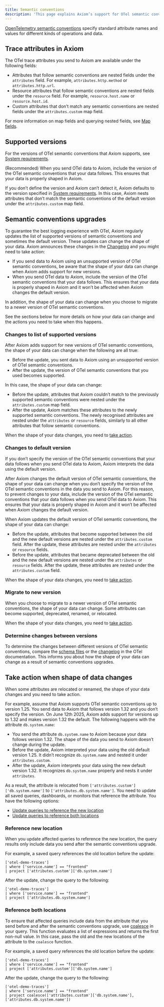 ```yaml
---
title: Semantic conventions
description: 'This page explains Axiom’s support for OTel semantic conventions and what it means for your data.'
---
```


[OpenTelemetry semantic conventions](https://opentelemetry.io/docs/specs/semconv/) specify standard attribute names and values for different kinds of operations and data.

## Trace attributes in Axiom

The OTel trace attributes you send to Axiom are available under the following fields:

- Attributes that follow semantic conventions are nested fields under the `attributes` field. For example, `attributes.http.method` or `attributes.http.url`.
- Resource attributes that follow semantic conventions are nested fields under the `resource` field. For example, `resource.host.name` or `resource.host.id`.
- Custom attributes that don’t match any semantic conventions are nested fields under the `attributes.custom` map field.

For more information on map fields and querying nested fields, see [Map fields](/apl/data-types/map-fields).

## Supported versions

For the versions of OTel semantic conventions that Axiom supports, see [System requirements](/reference/system-requirements#opentelemetry).

(Recommended) When you send OTel data to Axiom, include the version of the OTel semantic conventions that your data follows. This ensures that your data is properly shaped in Axiom.

If you don’t define the version and Axiom can’t detect it, Axiom defaults to the version specified in [System requirements](/reference/system-requirements#opentelemetry). In this case, Axiom nests attributes that don’t match the semantic conventions of the default version under the `attributes.custom` map field.

## Semantic conventions upgrades

To guarantee the best logging experience with OTel, Axiom regularly updates the list of supported versions of semantic conventions and sometimes the default version. These updates can change the shape of your data. Axiom announces these changes in the [Changelog](https://axiom.co/changelog) and you might need to take action:

- If you send data to Axiom using an unsupported version of OTel semantic conventions, be aware that the shape of your data can change when Axiom adds support for new versions.
- When you send OTel data to Axiom, include the version of the OTel semantic conventions that your data follows. This ensures that your data is properly shaped in Axiom and it won’t be affected when Axiom changes the default version.

In addition, the shape of your data can change when you choose to migrate to a newer version of OTel semantic conventions.

See the sections below for more details on how your data can change and the actions you need to take when this happens.

### Changes to list of supported versions

After Axiom adds support for new versions of OTel semantic conventions, the shape of your data can change when the following are all true:

- Before the update, you sent data to Axiom using an unsupported version of OTel semantic conventions.
- After the update, the version of OTel semantic conventions that you used becomes supported.

In this case, the shape of your data can change:

- Before the update, attributes that Axiom couldn’t match to the previously supported semantic conventions were nested under the `attributes.custom` map field.
- After the update, Axiom matches these attributes to the newly supported semantic conventions. The newly recognised attributes are nested under the `attributes` or `resource` fields, similarly to all other attributes that follow semantic conventions.

When the shape of your data changes, you need to [take action](#take-action-when-shape-of-data-changes).

### Changes to default version

If you don’t specify the version of the OTel semantic conventions that your data follows when you send OTel data to Axiom, Axiom interprets the data using the default version.

After Axiom changes the default version of OTel semantic conventions, the shape of your data can change when you don’t specify the version of the OTel semantic conventions in the data you send to Axiom. For this reason, to prevent changes to your data, include the version of the OTel semantic conventions that your data follows when you send OTel data to Axiom. This ensures that your data is properly shaped in Axiom and it won’t be affected when Axiom changes the default version.

When Axiom updates the default version of OTel semantic conventions, the shape of your data can change:

- Before the update, attributes that become supported between the old and the new default versions are nested under the `attributes.custom` field. After the update, these attributes are nested under the `attributes` or `resource` fields.
- Before the update, attributes that became deprecated between the old and the new default versions are nested under the `attributes` or `resource` fields. After the update, these attributes are nested under the `attributes.custom` field.

When the shape of your data changes, you need to [take action](#take-action-when-shape-of-data-changes).

### Migrate to new version

When you choose to migrate to a newer version of OTel semantic conventions, the shape of your data can change. Some attributes can become supported, deprecated, renamed, or relocated.

When the shape of your data changes, you need to [take action](#take-action-when-shape-of-data-changes).

### Determine changes between versions

To determine the changes between different versions of OTel semantic conventions, compare the [schema files](https://github.com/open-telemetry/semantic-conventions/tree/main/schemas) or the [changelog](https://github.com/open-telemetry/semantic-conventions/releases) in the OTel documentation. This informs you about how the shape of your data can change as a result of semantic conventions upgrades.

## Take action when shape of data changes

When some attributes are relocated or renamed, the shape of your data changes and you need to take action.

For example, assume that Axiom supports OTel semantic conventions up to version 1.25. You send data to Axiom that follows version 1.32 and you don’t specify the version. On June 12th 2025, Axiom adds support for versions up to 1.32 and makes version 1.32 the default. The following happens with the attribute `db.system.name`:

- You send the attribute `db.system.name` to Axiom because your data follows version 1.32. The shape of the data you send to Axiom doesn’t change during the update.
- Before the update, Axiom interpreted your data using the old default version 1.25. It didn’t recognize `db.system.name` and nested it under `attributes.custom`.
- After the update, Axiom interprets your data using the new default version 1.32. It recognizes `db.system.name` properly and nests it under `attributes`.

As a result, the attribute is relocated from `['attributes.custom']['db.system.name']` to `['attributes.db.system.name']`. You need to update all saved queries, dashboards, or monitors that reference the attribute. You have the following options:

- [Update queries to reference the new location](#reference-new-location)
- [Update queries to reference both locations](#reference-both-locations)

### Reference new location

When you update affected queries to reference the new location, the query results only include data you send after the semantic conventions upgrade.

For example, a saved query references the old location before the update:

```kusto
['otel-demo-traces']
| where ['service.name'] == "frontend"
| project ['attributes.custom']['db.system.name']
```

After the update, change the query to the following:

```kusto
['otel-demo-traces']
| where ['service.name'] == "frontend"
| project ['attributes.db.system.name']
```

### Reference both locations

To ensure that affected queries include data from the attribute that you send before and after the semantic conventions upgrade, use [coalesce](/apl/scalar-functions/string-functions#coalesce) in your query. This function evaluates a list of expressions and returns the first non-null value. In this case, pass the old and the new locations of the attribute to the `coalesce` function.

For example, a saved query references the old location before the update:

```kusto
['otel-demo-traces']
| where ['service.name'] == "frontend"
| project ['attributes.custom']['db.system.name']
```

After the update, change the query to the following:

```kusto
['otel-demo-traces']
| where ['service.name'] == "frontend"
| project coalesce(['attributes.custom']['db.system.name'], ['attributes.db.system.name'])
```
